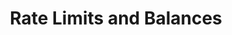 ---
title: 'Rate Limits and Balances'
openapi: 'GET /api_keys/rate_limits'
"og:title": "Venice.ai View API Key Rate Limits"
"og:description": "Obtain details about your API Key's rate limits and balances."
---
